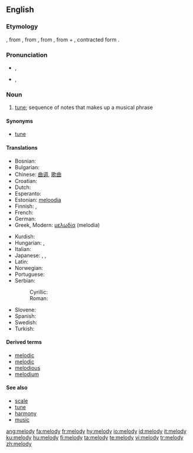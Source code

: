 {{see|Melody}}
==English==

===Etymology===
{{ME.}} '''{{term|melodie}}''', from {{OF.}} {{term|melodie}}, from {{L.}} {{term|melodia}}, from {{Gr.}} {{term|sc=Grek|μελῳδία|tr=melōidía||singing, chanting}}, from {{term|sc=Grek|μέλος|tr=mélos||musical phrase}} + {{term|sc=Grek|ἀοιδή|tr=aoidḗ||song}}, contracted form {{term|sc=Grek|ᾠδή|tr=ōdḗ}}.

===Pronunciation===
* {{a|GenAm}} {{IPA|/ˈmɛlədi/}}, {{SAMPA|/"mEl@di/}}
*:{{audio|en-us-melody.ogg|Audio (US)}}
* {{a|RP}} {{IPA|/ˈmelədi/}}, {{SAMPA|/"mel@di/}}

===Noun===
{{en-noun|melod|ies}}

# [[tune]]; sequence of notes that makes up a musical phrase

====Synonyms====
*{{sense|sequence of notes that makes up a musical phrase}} [[tune]]

====Translations====
{{trans-top|sequence of notes that makes up a musical phrase}}
* Bosnian: {{t-|bs|melodija|f}}
* Bulgarian: {{t+|bg|мелодия|f|tr=melodija|sc=Cyrl}}
* Chinese: [[曲调]], [[歌曲]]
* Croatian: {{t-|hr|melodija|f}}
* Dutch: {{t+|nl|melodie|f}}
* Esperanto: {{t-|eo|melodio|xs=Esperanto}}
* Estonian: [[meloodia]]
* Finnish: {{t-|fi|melodia}}, {{t+|fi|sävel}}
* French: {{t+|fr|mélodie|f}}
* German: {{t+|de|Melodie|f}}
* Greek, Modern: [[μελωδία]] (melodia)
{{trans-mid}}
* Kurdish: {{t+|ku|ئاواز|sc=KUchar}}
* Hungarian: {{t+|hu|dallam}}, {{t-|hu|melódia}}
* Italian: {{t+|it|melodia|f}}
* Japanese: {{t-|ja|歌曲|sc=Jpan}}, {{t-|ja|調べ|sc=Jpan}}, {{t-|ja|旋律|sc=Jpan}}
* Latin: {{t-|la|melodia}}
* Norwegian: {{t+|no|melodi|m}}
* Portuguese: {{t+|pt|melodia|f}}
* Serbian:
*: Cyrillic: {{t-|sr|мелодија|f|sc=Cyrl}}
*: Roman: {{t-|sr|melodija|f}}
* Slovene: {{t-|sl|melodija|f}}
* Spanish: {{t-|es|melodía|f}}
* Swedish: {{t+|sv|melodi|c}}
* Turkish: {{t+|tr|melodi}}
{{trans-bottom}}

====Derived terms====
*[[melodic]]
*[[melodic]]
*[[melodious]]
*[[melodium]]<!-- possibly a trade name -->

====See also====
*[[scale]]
*[[tune]]
*[[harmony]]
*[[music]]

[[ang:melody]]
[[fa:melody]]
[[fr:melody]]
[[hy:melody]]
[[io:melody]]
[[id:melody]]
[[it:melody]]
[[ku:melody]]
[[hu:melody]]
[[fi:melody]]
[[ta:melody]]
[[te:melody]]
[[vi:melody]]
[[tr:melody]]
[[zh:melody]]
